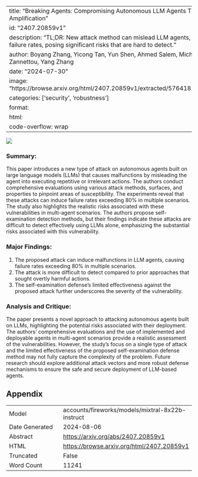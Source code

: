 
---
title: "Breaking Agents: Compromising Autonomous LLM Agents Through Malfunction Amplification"
id: "2407.20859v1"
description: "TL;DR: New attack method can mislead LLM agents, causing up to 80% failure rates, posing significant risks that are hard to detect."
author: Boyang Zhang, Yicong Tan, Yun Shen, Ahmed Salem, Michael Backes, Savvas Zannettou, Yang Zhang
date: "2024-07-30"
image: "https://browse.arxiv.org/html/2407.20859v1/extracted/5764182/images/system.png"
categories: ['security', 'robustness']
format:
  html:
    code-overflow: wrap
---

![](https://browse.arxiv.org/html/2407.20859v1/extracted/5764182/images/system.png)

### Summary:

This paper introduces a new type of attack on autonomous agents built on large language models (LLMs) that causes malfunctions by misleading the agent into executing repetitive or irrelevant actions. The authors conduct comprehensive evaluations using various attack methods, surfaces, and properties to pinpoint areas of susceptibility. The experiments reveal that these attacks can induce failure rates exceeding 80% in multiple scenarios. The study also highlights the realistic risks associated with these vulnerabilities in multi-agent scenarios. The authors propose self-examination detection methods, but their findings indicate these attacks are difficult to detect effectively using LLMs alone, emphasizing the substantial risks associated with this vulnerability.

### Major Findings:
1. The proposed attack can induce malfunctions in LLM agents, causing failure rates exceeding 80% in multiple scenarios.
2. The attack is more difficult to detect compared to prior approaches that sought overtly harmful actions.
3. The self-examination defense's limited effectiveness against the proposed attack further underscores the severity of the vulnerability.

### Analysis and Critique:

The paper presents a novel approach to attacking autonomous agents built on LLMs, highlighting the potential risks associated with their deployment. The authors' comprehensive evaluations and the use of implemented and deployable agents in multi-agent scenarios provide a realistic assessment of the vulnerabilities. However, the study's focus on a single type of attack and the limited effectiveness of the proposed self-examination defense method may not fully capture the complexity of the problem. Future research should explore additional attack vectors and more robust defense mechanisms to ensure the safe and secure deployment of LLM-based agents.

## Appendix

|          |          |
|----------|----------|
| Model     | accounts/fireworks/models/mixtral-8x22b-instruct       |
| Date Generated     | 2024-08-06       |
| Abstract | [https://arxiv.org/abs/2407.20859v1](https://arxiv.org/abs/2407.20859v1)        |
| HTML     | [https://browse.arxiv.org/html/2407.20859v1](https://browse.arxiv.org/html/2407.20859v1)       |
| Truncated       | False       |
| Word Count       | 11241       |